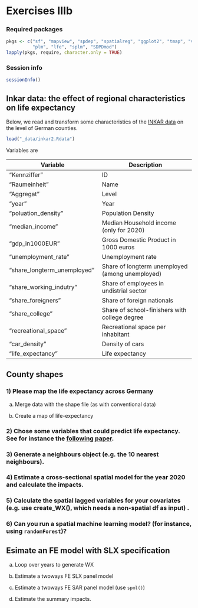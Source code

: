 ::: {.content-hidden unless-format="html"}
$$
\newcommand{\tr}{\mathrm{tr}}
\newcommand{\rank}{\mathrm{rank}}
\newcommand{\plim}{\operatornamewithlimits{plim}}
\newcommand{\diag}{\mathrm{diag}}
\newcommand{\bm}[1]{\boldsymbol{\mathbf{#1}}}
\newcommand{\Var}{\mathrm{Var}}
\newcommand{\Exp}{\mathrm{E}}
\newcommand{\Cov}{\mathrm{Cov}}
\newcommand\given[1][]{\:#1\vert\:}
\newcommand{\irow}[1]{%
\begin{pmatrix}#1\end{pmatrix}
}
$$
:::

# Exercises IIIb

### Required packages {.unnumbered}

```r
pkgs <- c("sf", "mapview", "spdep", "spatialreg", "ggplot2", "tmap", "viridis", "viridisLite", 
          "plm", "lfe", "splm", "SDPDmod")
lapply(pkgs, require, character.only = TRUE)

```

### Session info {.unnumbered}

```r
sessionInfo()

```




## Inkar data: the effect of regional characteristics on life expectancy

Below, we read and transform some characteristics of the [INKAR data](https://www.inkar.de/) on the level of German counties.


<!-- ```{r} -->
<!-- di <- c("_data/") -->

<!-- # Define the downloaded filed -->
<!-- j <- c("inkar.csv") -->
<!-- c <- 1 -->

<!-- for(k in j){ -->
<!--   header <- as.vector(t(read.table(paste0(di, k), nrows = 1, sep = ";")[1,])) -->
<!--   # Clean header -->
<!--   header <- stringi::stri_replace_all_fixed( -->
<!--     header,  -->
<!--     c("ä", "ö", "ü", "Ä", "Ö", "Ü"),  -->
<!--     c("ae", "oe", "ue", "Ae", "Oe", "Ue"),  -->
<!--     vectorize_all = FALSE -->
<!--   ) -->
<!--   header <- gsub(" ", "", header) -->
<!--   header <- gsub("\\.", "", header) -->
<!--   header <- iconv(header, "latin1", "ASCII", sub = "") -->

<!--   # Combine with second row header (year) -->
<!--   header2 <- as.vector(t(read.table(paste0(di, k), skip = 1, nrows = 1, sep = ";")[1,])) -->
<!--   header3 <- paste(header, header2, sep = "_") -->
<!--   header3 <- gsub("_NA", "", header3) -->

<!--   nc <- length(header3) -->
<!--   # Input and rename data -->
<!--   data <- read.csv(paste0(di, k), skip = 2, header = FALSE, sep = ";",  -->
<!--                    quote = "\"", dec = ",", stringsAsFactors = F, -->
<!--                    colClasses = "character") -->
<!--   names(data) <- header3 -->
<!--   data1 <- data -->

<!--   # Correct character vars (containing thousands separator) -->
<!--   vars <- which(sapply(data1, is.character)) -->
<!--   vars <- vars[-which(vars %in% c(1:3))] -->
<!--   for(l in vars){ -->
<!--     data1[,l] <- gsub("\\.", "", data1[,l]) -->
<!--     data1[,l] <- gsub("\\,", ".", data1[,l]) -->
<!--     data1[,l] <- as.numeric(data1[,l]) -->
<!--   } -->


<!--   # #Save -->
<!--   # l <- paste("bearb", k, sep = "_") -->
<!--   # write.table(data1, file = l, row.names = FALSE, sep = ";", dec = ".", na = ".") -->

<!--   # #Reshape -->
<!--   # helpvar1 <- unique(header[4:length(header)]) -->
<!--   # helpvar2 <-  sort(unique(header2[!is.na(header2)])) -->
<!--   # n_vars <- length(helpvar1) -->
<!--   # n_times <- length(helpvar2) -->
<!--   # helpvar1 <- sort(rep(helpvar1, times = n_times)) -->
<!--   # helpvar2 <- rep(helpvar2, times = n_vars) -->
<!--   # helpvar3 <- paste(helpvar1, helpvar2, sep = "_") -->
<!--   # count <- ncol(data1)+1 -->
<!--   # for(v in helpvar3) { -->
<!--   #   if(v %in% names(data1)) {} -->
<!--   #   else{ -->
<!--   #     data1[,count] <- NA -->
<!--   #     colnames(data1)[count] <- v -->
<!--   #     count <- count+1 -->
<!--   #   } -->
<!--   # } -->
<!--   # data1 <- data1[c(colnames(data1)[1:3], sort(helpvar3))] -->
<!--   #  -->
<!--   # data1 <- reshape(data1, direction = "long", varying = 4:ncol(data1),  -->
<!--   #                  sep = "_") -->
<!--   data.long <- tidyr::pivot_longer(data1,  -->
<!--                                   cols = 4:ncol(data1), -->
<!--                                   names_to = c(".value", "year"), -->
<!--                                   names_pattern = "(.*)_(.*)") -->


<!--   colnames(data.long) <- substr(colnames(data.long), 1, 30) -->

<!--   if(c == 1){ -->
<!--     inkar.df <- data.long -->
<!--   }else{ -->
<!--     inkar.df <- merge(inkar.df, data.long, all.x = TRUE, all.y = TRUE) -->
<!--   } -->

<!--   c <- c+1 -->

<!-- } -->



<!-- inkar.df$year <- as.numeric(inkar.df$year) -->

<!-- names(inkar.df)[which(names(inkar.df) == "Pkw-Dichte")] <- "pkw_dichte" -->

<!-- save(inkar.df, file = "_data/inkar.Rdata") -->

<!-- ``` -->

```r
load("_data/inkar2.Rdata")
```


Variables are

| Variable | Description |
| ------------					   | ------------ |
| "Kennziffer"                      | ID                                         |
| "Raumeinheit"                     | Name                                       |
| "Aggregat"                        | Level                                      |
| "year"                            | Year                                       |
| "poluation_density"               | Population Density       |
| "median_income"                   | Median Household income (only for 2020)                   |
| "gdp_in1000EUR"                   | Gross Domestic Product in 1000 euros                            |
| "unemployment_rate"               | Unemployment rate                            |
| "share_longterm_unemployed"       | Share of longterm unemployed (among unemployed)                               |
| "share_working_indutry"           | Share of employees in undistrial sector                    |
| "share_foreigners"                | Share of foreign nationals                              |
| "share_college"                   | Share of school-finishers with college degree                              |
| "recreational_space"              | Recreational space per inhabitant                           |
| "car_density"                     | Density of cars                                 |
| "life_expectancy"                 | Life expectancy       |


## County shapes



### 1) Please map the life expectancy across Germany {.unnumbered}

a) Merge data with the shape file (as with conventional data)



b) Create a map of life-expectancy



### 2) Chose some variables that could predict life expectancy. See for instance the [following paper](https://doi.org/10.1073/pnas.2003719117). {.unnumbered}


### 3) Generate a neighbours object (e.g. the 10 nearest neighbours). {.unnumbered}




### 4) Estimate a cross-sectional spatial model for the year 2020 and calculate the impacts. {.unnumbered}





### 5) Calculate the spatial lagged variables for your covariates (e.g. use create_WX(), which needs a non-spatial df as input) . {.unnumbered}





### 6) Can you run a spatial machine learning model? (for instance, using `randomForest`)? {.unnumbered}





## Esimate an FE model with SLX specification {.unnumbered}


a) Loop over years to generate WX




b) Estimate a twoways FE SLX panel model



c) Estimate a twoways FE SAR panel model (use `spml()`)



d) Estimate the summary impacts.




<!-- We use the `WDI` API package to retrieve data from the World Bank. -->

<!-- You can open the [World Bank Data browser](https://databank.worldbank.org/home.aspx) to go though the data. -->

<!-- You can search for indicators with `WDIsearch()`. -->
<!-- ```{r warning=FALSE} -->
<!-- library(WDI) -->

<!-- # Search GDP per capita -->
<!-- WDIsearch("CO2 intensity") -->

<!-- # Political Stability -->
<!-- WDIsearch("Political Stability") -->

<!-- #  -->
<!-- WDIsearch("democracy") -->
<!-- # The Democracy indicator is an additive eleven-point scale (0-10) -->

<!-- ``` -->

<!-- ```{r, cache=TRUE} -->
<!-- # Define countries, indicators to query, and time period -->
<!-- wd.df <- WDI(country = "all",  -->
<!--              indicator = c('population' = "SP.POP.TOTL",  -->
<!--                            'gdp_pc' = "NY.GDP.PCAP.KD",  -->
<!--                            'co2_pc' = "EN.ATM.CO2E.PC", -->
<!--                            'co2_intesity' = "EN.ATM.CO2E.EG.ZS", -->
<!--                            'gini' = "SI.POV.GINI", -->
<!--                            'political_stability' = "GV.POLI.ST.ES", -->
<!--                            'inst_democr' = "UPP.INS.DEMO.XQ"), -->
<!--              extra = TRUE, -->
<!--              start = 2010, end = 2019) -->

<!-- # Save -->
<!-- save(wd.df, file = "_data/WDI_data.RData") -->
<!-- ``` -->


<!-- ## Diffusion of political regimes -->

<!-- See for instance @Gleditsch.2006 for an example for the diffusion of democratization. -->




